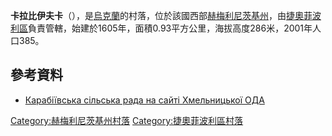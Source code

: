 {{coord|49|46|47|N|26|27|43|E|scale:100000|display=title}}

'''卡拉比伊夫卡'''（{{lang-uk|Карабіївка}}），是[[烏克蘭|烏克蘭]]的村落，位於該國西部[[赫梅利尼茨基州|赫梅利尼茨基州]]，由[[捷奧菲波利區|捷奧菲波利區]]負責管轄，始建於1605年，面積0.93平方公里，海拔高度286米，2001年人口385。

==參考資料==
* [https://web.archive.org/web/20071007133056/http://oblrada.km.ua/map/teokarsilra.php Карабіївська сільська рада на сайті Хмельницької ОДА]

{{DEFAULTSORT:Карабіївка}}
[[Category:赫梅利尼茨基州村落|Category:赫梅利尼茨基州村落]]
[[Category:捷奧菲波利區村落|Category:捷奧菲波利區村落]]


{{Khmelnytskyi-geo-stub}}